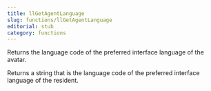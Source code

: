 ```yaml
---
title: llGetAgentLanguage
slug: functions/llGetAgentLanguage
editorial: stub
category: functions
---
```


<LSLFunction name="llGetAgentLanguage"/>

Returns the language code of the preferred interface language of the avatar.

Returns a string that is the language code of the preferred interface language of the resident.
